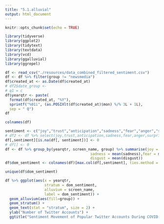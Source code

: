 ```yaml
---
title: "5.1.alluvial"
output: html_document
---
```


```r
knitr::opts_chunk$set(echo = TRUE)
```

```r
library(tidyverse)
library(ggplot2)
library(tidytext)
library(textdata)
library(vcd)
library(ggalluvial)
library(ggrepel)
```

```r
df <- read_csv("./resources/data_combined_filtered_sentiment.csv")
df <- df %>% filter(group != "newsmedia")
df$created_at <- as.Date(df$created_at)
# df2$date_group <-
# q1 = c
df$yearqtr <- paste(
  format(df$created_at, "%Y"),
  sprintf("%01i", (as.POSIXlt(df$created_at)$mon) %/% 3L + 1L), 
  sep = " Q")
df
```


```r
colnames(df)
```

```r
sentiment <- c("joy","trust","anticipation","sadness","fear","anger","surprise","disgust")
# df2 <- df %>% select(joy,trust,anticipation,sadness,fear,anger,surprise,disgust)
df[,sentiment][is.na(df[, sentiment])] <- 0
# df[] <- 0
df <- df %>% group_by(yearqtr, screen_name, group) %>% summarise(joy = mean(joy), trust=mean(trust),anticipation=mean(anticipation),
                                       sadness = mean(sadness),fear = mean(fear),anger = mean(anger),surprise = mean(surprise),
                                       disgust = mean(disgust))
df$dom_sentiment <- colnames(df)[max.col(df[,sentiment], ties.method = "first")+3]
```

```r
unique(df$dom_sentiment)
```


```r

df %>% ggplot(aes(x = yearqtr,
                  stratum = dom_sentiment,
                  alluvium = screen_name,
                  label = dom_sentiment)) +
  geom_alluvium(aes(fill=group)) +
  geom_stratum() + 
  geom_text(stat = "stratum", size = 2) +
  ylab("Number of Twitter Accounts") +
  ggtitle("Sentiment Movement of Popular Twitter Accounts During COVID-19")

```

```r


```

